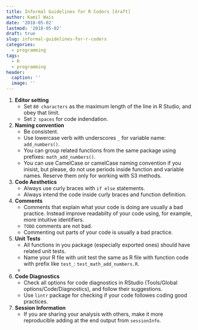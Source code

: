 ```yaml
---
title: Informal Guidelines for R Coders [draft]
author: Kamil Wais
date: '2018-05-02'
lastmod: '2018-05-02'
draft: true
slug: informal-guidelines-for-r-coders
categories:
  - programming
tags:
  - R
  - programming
header:
  caption: ''
  image: ''
---
```


1. __Editor setting__
    * Set `80 characters` as the maximum length of the line in R Studio, and obey that limit.
    * Set `2 spaces` for code indendation.
1. __Naming convention__
    * Be consistent.
    * Use lowercase verb with underscores `_` for variable name: `add_numbers()`. 
    * You can group related functions from the same package using prefixes: `math_add_numbers()`.
    * You can use CamelCase or camelCase naming convention if you inisist, but please, do not use periods inside function and variable names. Reserve them only for working with S3 methods.
1. __Code Aesthetics__ 
    * Always use curly braces with `if else` statements.
    * Always intend the code inside curly braces and function definition.
1. __Comments__
    * Comments that explain what your code is doing are usually a bad practice. Instead improve readabilty of your code using, for example, more intuitive identifiers. 
    * `TODO` comments are not bad.
    * Commenting out parts of your code is usually a bad practice.
1. __Unit Tests__
    * All functions in you package (especially exported ones) should have related unit tests.
    * Name your R file with unit test the same as R file with function code with prefix like `test_`: `test_math_add_numbers.R`.
    * 
1. __Code Diagnostics__
    * Check all options for code diagnostics in RStudio (Tools/Global options/Code/Diagnostics), and follow their suggestions.
    * Use `lintr` package for checking if your code followes coding good practices.
1. __Session Information__
    * If you are sharing your analysis with others, make it more reproducible adding at the end output from `sessionInfo`.

